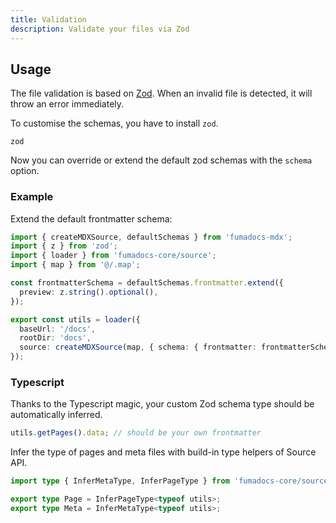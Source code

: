 ```yaml
---
title: Validation
description: Validate your files via Zod
---
```


## Usage

The file validation is based on [Zod](https://zod.dev). When an invalid file is
detected, it will throw an error immediately.

To customise the schemas, you have to install `zod`.

```package-install
zod
```

Now you can override or extend the default zod schemas with the `schema`
option.

### Example

Extend the default frontmatter schema:

```ts title="app/source.ts"
import { createMDXSource, defaultSchemas } from 'fumadocs-mdx';
import { z } from 'zod';
import { loader } from 'fumadocs-core/source';
import { map } from '@/.map';

const frontmatterSchema = defaultSchemas.frontmatter.extend({
  preview: z.string().optional(),
});

export const utils = loader({
  baseUrl: '/docs',
  rootDir: 'docs',
  source: createMDXSource(map, { schema: { frontmatter: frontmatterSchema } }),
});
```

### Typescript

Thanks to the Typescript magic, your custom Zod schema type should be automatically inferred.

```ts title="source.ts"
utils.getPages().data; // should be your own frontmatter
```

Infer the type of pages and meta files with build-in type helpers of Source API.

```ts
import type { InferMetaType, InferPageType } from 'fumadocs-core/source';

export type Page = InferPageType<typeof utils>;
export type Meta = InferMetaType<typeof utils>;
```
